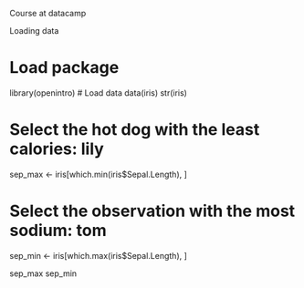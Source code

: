 Course at datacamp

Loading data

# Load package
library(openintro)
# Load data
data(iris)
str(iris)

# Select the hot dog with the least calories: lily
sep_max <- iris[which.min(iris$Sepal.Length), ]

# Select the observation with the most sodium: tom
sep_min <- iris[which.max(iris$Sepal.Length), ]





sep_max
sep_min
